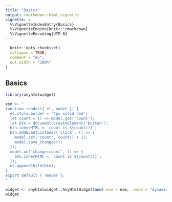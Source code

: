 ```yaml
---
title: "Basics"
output: rmarkdown::html_vignette
vignette: >
  %\VignetteIndexEntry{Basics}
  %\VignetteEngine{knitr::rmarkdown}
  %\VignetteEncoding{UTF-8}
---
```


```r
  knitr::opts_chunk$set(
  collapse = TRUE,
  comment = "#>",
  out.width = "100%"
)
```

## Basics

```r
library(anyhtmlwidget)

esm <- "
function render({ el, model }) {
  el.style.border = '4px solid red';
  let count = () => model.get('count');
  let btn = document.createElement('button');
  btn.innerHTML = `count is ${count()}`;
  btn.addEventListener('click', () => {
    model.set('count', count() + 1);
    model.save_changes();
  });
  model.on('change:count', () => {
    btn.innerHTML = `count is ${count()}`;
  });
  el.appendChild(btn);
}
export default { render };
"

widget <- anyhtmlwidget::AnyHtmlWidget$new(.esm = esm, .mode = "dynamic", count = 1)
widget
```
